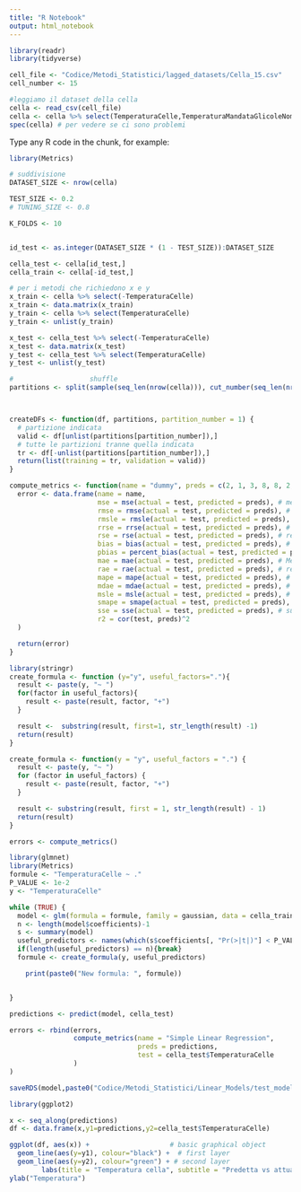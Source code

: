 ```yaml
---
title: "R Notebook"
output: html_notebook
---
```



```r
library(readr)
library(tidyverse)

cell_file <- "Codice/Metodi_Statistici/lagged_datasets/Cella_15.csv"
cell_number <- 15

#leggiamo il dataset della cella
cella <- read_csv(cell_file)
cella <- cella %>% select(TemperaturaCelle,TemperaturaMandataGlicoleNominale, starts_with("TemperaturaCelleP"))
spec(cella) # per vedere se ci sono problemi
```


Type any R code in the chunk, for example:
```r
library(Metrics)

# suddivisione
DATASET_SIZE <- nrow(cella)

TEST_SIZE <- 0.2
# TUNING_SIZE <- 0.8

K_FOLDS <- 10


id_test <- as.integer(DATASET_SIZE * (1 - TEST_SIZE)):DATASET_SIZE

cella_test <- cella[id_test,]
cella_train <- cella[-id_test,]

# per i metodi che richiedono x e y
x_train <- cella %>% select(-TemperaturaCelle)
x_train <- data.matrix(x_train)
y_train <- cella %>% select(TemperaturaCelle)
y_train <- unlist(y_train)

x_test <- cella_test %>% select(-TemperaturaCelle)
x_test <- data.matrix(x_test)
y_test <- cella_test %>% select(TemperaturaCelle)
y_test <- unlist(y_test)

#                   shuffle
partitions <- split(sample(seq_len(nrow(cella))), cut_number(seq_len(nrow(cella)), K_FOLDS, labels = FALSE))



createDFs <- function(df, partitions, partition_number = 1) {
  # partizione indicata
  valid <- df[unlist(partitions[partition_number]),]
  # tutte le partizioni tranne quella indicata
  tr <- df[-unlist(partitions[partition_number]),]
  return(list(training = tr, validation = valid))
}

compute_metrics <- function(name = "dummy", preds = c(2, 1, 3, 8, 8, 2, 3, 6), test = c(7, 3, 4, 5, 6, 8, 5, 6)) {
  error <- data.frame(name = name,
                      mse = mse(actual = test, predicted = preds), # mean square error
                      rmse = rmse(actual = test, predicted = preds), # root mean square error
                      rmsle = rmsle(actual = test, predicted = preds), # root mean square log error
                      rrse = rrse(actual = test, predicted = preds), # root relative square error
                      rse = rse(actual = test, predicted = preds), # relative square error
                      bias = bias(actual = test, predicted = preds), # bias del modello
                      pbias = percent_bias(actual = test, predicted = preds), # percent bias
                      mae = mae(actual = test, predicted = preds), # Mean Absolute Error
                      rae = rae(actual = test, predicted = preds), # relative absolute error
                      mape = mape(actual = test, predicted = preds), # Mean Absolute Percentage Error
                      mdae = mdae(actual = test, predicted = preds), # Median Absolute Different Error
                      msle = msle(actual = test, predicted = preds), # Mean Squared Log Error
                      smape = smape(actual = test, predicted = preds), #symmetric mean absolute percentage error
                      sse = sse(actual = test, predicted = preds), # sum of the squared differences between two numeric vectors
                      r2 = cor(test, preds)^2
  )

  return(error)
}

library(stringr)
create_formula <- function (y="y", useful_factors="."){
  result <- paste(y, "~ ")
  for(factor in useful_factors){
    result <- paste(result, factor, "+")
  }

  result <-  substring(result, first=1, str_length(result) -1)
  return(result)
}

create_formula <- function(y = "y", useful_factors = ".") {
  result <- paste(y, "~ ")
  for (factor in useful_factors) {
    result <- paste(result, factor, "+")
  }

  result <- substring(result, first = 1, str_length(result) - 1)
  return(result)
}

errors <- compute_metrics()
```

```r
library(glmnet)
library(Metrics)
formule <- "TemperaturaCelle ~ ."
P_VALUE <- 1e-2
y <- "TemperaturaCelle"

while (TRUE) {
  model <- glm(formula = formule, family = gaussian, data = cella_train)
  n <- length(model$coefficients)-1
  s <- summary(model)
  useful_predictors <- names(which(s$coefficients[, "Pr(>|t|)"] < P_VALUE)[-1]) # -1 per l-intercept
  if(length(useful_predictors) == n){break}
  formule <- create_formula(y, useful_predictors)

    print(paste0("New formula: ", formule))


}

predictions <- predict(model, cella_test)

errors <- rbind(errors,
                compute_metrics(name = "Simple Linear Regression",
                                preds = predictions,
                                test = cella_test$TemperaturaCelle
                )
)
```
```r
saveRDS(model,paste0("Codice/Metodi_Statistici/Linear_Models/test_modello_semplice_cella_", cell_number,".rds"))
```

```r
library(ggplot2)

x <- seq_along(predictions)
df <- data.frame(x,y1=predictions,y2=cella_test$TemperaturaCelle)

ggplot(df, aes(x)) +                    # basic graphical object
  geom_line(aes(y=y1), colour="black") +  # first layer
  geom_line(aes(y=y2), colour="green") + # second layer
        labs(title = "Temperatura cella", subtitle = "Predetta vs attuale") + xlab("Tempo") +
ylab("Temperatura")
```
